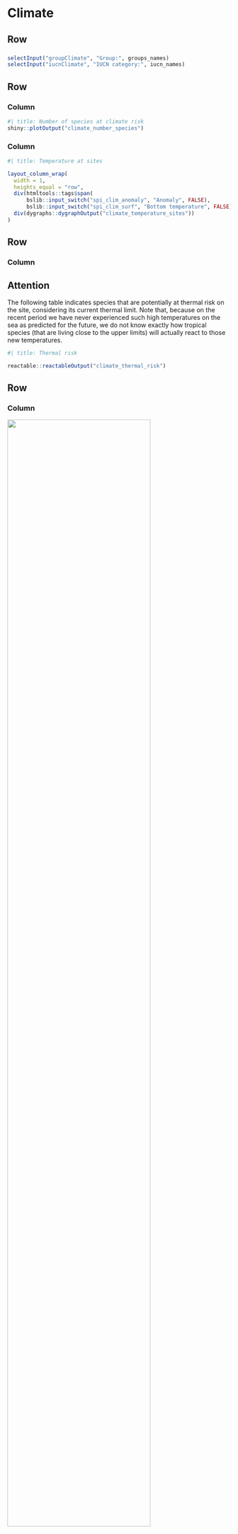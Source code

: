<!-- Orientation can be either columns or rows; each level 2 header becomes a card-->
# Climate {orientation="rows" scrolling="true"}

## Row   {.flow}

###
#### {.toolbar}
```r

selectInput("groupClimate", "Group:", groups_names)
selectInput("iucnClimate", "IUCN category:", iucn_names)

```

## Row {height="350px"}

### Column

```r
#| title: Number of species at climate risk
shiny::plotOutput("climate_number_species")
```

### Column

::: {.card title="Temperature at sites"}
```r
#| title: Temperature at sites

layout_column_wrap(
  width = 1,
  heights_equal = "row",
  div(htmltools::tags$span(
      bslib::input_switch("spi_clim_anomaly", "Anomaly", FALSE), 
      bslib::input_switch("spi_clim_surf", "Bottom temperature", FALSE)), id = "climate-sites-add-control"),
  div(dygraphs::dygraphOutput("climate_temperature_sites"))
)
```
:::

## Row {height="fit-content"}

### Column

::: {.callout-warning}
## Attention
The following table indicates species that are potentially at thermal risk on the site, considering its current thermal limit. Note that, because on the recent period we have never experienced such high temperatures on the sea as predicted for the future, we do not know exactly how tropical species (that are living close to the upper limits) will actually react to those new temperatures.
:::

```r
#| title: Thermal risk

reactable::reactableOutput("climate_thermal_risk")
```

## Row

### Column

::: {.card title="How this data is extracted?"}
![](images/climate_data_example.jpg){width=80%}
:::